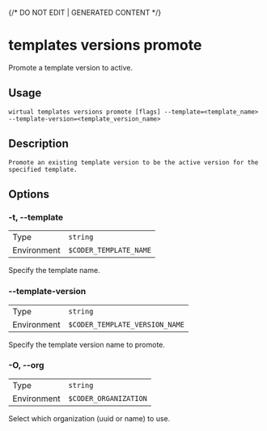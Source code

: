 {/* DO NOT EDIT | GENERATED CONTENT */}

# templates versions promote

Promote a template version to active.

## Usage

```console
wirtual templates versions promote [flags] --template=<template_name> --template-version=<template_version_name>
```

## Description

```console
Promote an existing template version to be the active version for the specified template.
```

## Options

### -t, --template

|             |                                   |
| ----------- | --------------------------------- |
| Type        | <code>string</code>               |
| Environment | <code>$CODER_TEMPLATE_NAME</code> |

Specify the template name.

### --template-version

|             |                                           |
| ----------- | ----------------------------------------- |
| Type        | <code>string</code>                       |
| Environment | <code>$CODER_TEMPLATE_VERSION_NAME</code> |

Specify the template version name to promote.

### -O, --org

|             |                                  |
| ----------- | -------------------------------- |
| Type        | <code>string</code>              |
| Environment | <code>$CODER_ORGANIZATION</code> |

Select which organization (uuid or name) to use.
